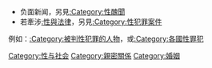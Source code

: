 {{Cat main|外遇}}
*负面新闻，另見[[:Category:性醜聞|:Category:性醜聞]]
*若牽涉[[:性與法律|:性與法律]]，另見[[:Category:性犯罪案件|:Category:性犯罪案件]]
{{SCD}}例如：[[:Category:被判性犯罪的人物|:Category:被判性犯罪的人物]]，或[[:Category:各國性罪犯|:Category:各國性罪犯]]
[[Category:性与社会|Category:性与社会]]
[[Category:親密關係|Category:親密關係]]
[[Category:婚姻|Category:婚姻]]